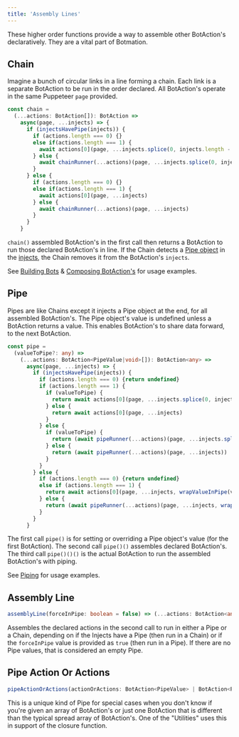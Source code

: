 ---
title: 'Assembly Lines'
---

These higher order functions provide a way to assemble other BotAction's declaratively. They are a vital part of Botmation.

## Chain
Imagine a bunch of circular links in a line forming a chain. Each link is a separate BotAction to be run in the order declared. All BotAction's operate in the same Puppeteer `page` provided.

```typescript
const chain =
  (...actions: BotAction[]): BotAction =>
    async(page, ...injects) => {
      if (injectsHavePipe(injects)) {
        if (actions.length === 0) {}
        else if(actions.length === 1) {
          await actions[0](page, ...injects.splice(0, injects.length - 1))
        } else {
          await chainRunner(...actions)(page, ...injects.splice(0, injects.length - 1))
        }
      } else {
        if (actions.length === 0) {}
        else if(actions.length === 1) {
          await actions[0](page, ...injects)
        } else {
          await chainRunner(...actions)(page, ...injects)
        }
      }
    }
```
`chain()` assembled BotAction's in the first call then returns a BotAction to run those declared BotAction's in line. If the Chain detects a [Pipe object](/advanced/piping#pipe-object) in the [injects](/advanced/injects), the Chain removes it from the BotAction's  `injects`.

See [Building Bots](/overview#building-bots) & [Composing BotAction's](/overview#composing-botactions) for usage examples.

## Pipe
Pipes are like Chains except it injects a Pipe object at the end, for all assembled BotAction's. The Pipe object's value is undefined unless a BotAction returns a value. This enables BotAction's to share data forward, to the next BotAction.

```typescript
const pipe =
  (valueToPipe?: any) => 
    (...actions: BotAction<PipeValue|void>[]): BotAction<any> => 
      async(page, ...injects) => {
        if (injectsHavePipe(injects)) {
          if (actions.length === 0) {return undefined}
          if (actions.length === 1) {
            if (valueToPipe) {
              return await actions[0](page, ...injects.splice(0, injects.length - 1), wrapValueInPipe(valueToPipe))
            } else {
              return await actions[0](page, ...injects)
            }
          } else {
            if (valueToPipe) {
              return (await pipeRunner(...actions)(page, ...injects.splice(0, injects.length - 1), wrapValueInPipe(valueToPipe)))
            } else {
              return (await pipeRunner(...actions)(page, ...injects))
            }
          }
        } else {
          if (actions.length === 0) {return undefined}
          else if (actions.length === 1) {
            return await actions[0](page, ...injects, wrapValueInPipe(valueToPipe))
          } else {
            return (await pipeRunner(...actions)(page, ...injects, wrapValueInPipe(valueToPipe)))
          }
        }
      }
```
The first call `pipe()` is for setting or overriding a Pipe object's value (for the first BotAction). The second call `pipe()()` assembles declared BotAction's. The third call `pipe()()()` is the actual BotAction to run the assembled BotAction's with piping.

See [Piping](/advanced/piping) for usage examples.

## Assembly Line
```typescript
assemblyLine(forceInPipe: boolean = false) => (...actions: BotAction<any>[]) => BotAction<any>
```
Assembles the declared actions in the second call to run in either a Pipe or a Chain, depending on if the Injects have a Pipe (then run in a Chain) or if the `forceInPipe` value is provided as `true` (then run in a Pipe). If there are no Pipe values, that is considered an empty Pipe.

## Pipe Action Or Actions
```typescript
pipeActionOrActions(actionOrActions: BotAction<PipeValue> | BotAction<PipeValue>[]) => BotAction<PipeValue|undefined>
```
This is a unique kind of Pipe for special cases when you don't know if you're given an array of BotAction's or just one BotAction that is different than the typical spread array of BotAction's. One of the "Utilities" uses this in support of the closure function.
